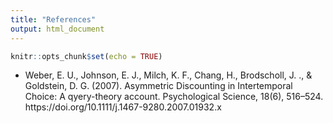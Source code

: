 ```yaml
---
title: "References"
output: html_document
---
```


```r
knitr::opts_chunk$set(echo = TRUE)
```

- Weber, E. U., Johnson, E. J., Milch, K. F., Chang, H., Brodscholl, J. ., & Goldstein, D. G. (2007). Asymmetric Discounting in Intertemporal Choice: A qyery-theory account. Psychological Science, 18(6), 516–524. https://doi.org/10.1111/j.1467-9280.2007.01932.x